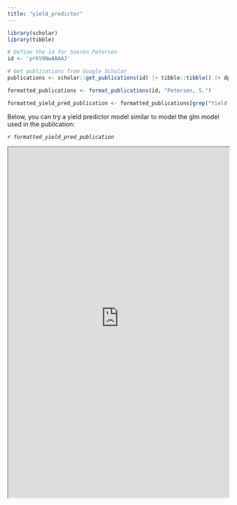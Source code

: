 ```yaml
---
title: "yield_predictor"
---
```


```r

library(scholar)
library(tibble)

# Define the id for Soeren Petersen
id <- 'prKV9NwAAAAJ' 

# Get publications from Google Scholar
publications <- scholar::get_publications(id) |> tibble::tibble() |> dplyr::arrange(desc(year))

formatted_publications <- format_publications(id, "Petersen, S.")

formatted_yield_pred_publication <- formatted_publications[grep("Yield prediction", formatted_publications)]

```

Below, you can try a yield predictor model similar to model the glm model used in the publication:  

  *`r formatted_yield_pred_publication`*   


<iframe src="https://f0om03-s0ren-petersen.shinyapps.io/yield_predictor/" width="100%" height="800px"></iframe>
